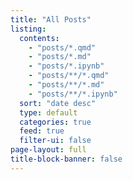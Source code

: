 ```yaml
---
title: "All Posts"
listing:
  contents: 
    - "posts/*.qmd"
    - "posts/*.md" 
    - "posts/*.ipynb"
    - "posts/**/*.qmd"
    - "posts/**/*.md"
    - "posts/**/*.ipynb"
  sort: "date desc"
  type: default
  categories: true
  feed: true
  filter-ui: false
page-layout: full
title-block-banner: false
---
```


<script>
document.addEventListener('DOMContentLoaded', function() {
  // Hide posts with [wip] in the title
  setTimeout(function() {
    const posts = document.querySelectorAll('.quarto-post');
    posts.forEach(function(post) {
      const titleElement = post.querySelector('.title a, h2 a, h3 a');
      if (titleElement && titleElement.textContent.toLowerCase().includes('[wip]')) {
        post.style.display = 'none';
      }
    });
  }, 100); // Small delay to ensure content is loaded
});
</script>

<style>
/* Custom styling for posts listing page */
.quarto-listing {
  margin-top: 2rem;
}

.quarto-listing-default {
  display: grid;
  gap: 2rem;
}

.quarto-post {
  background: white;
  border: 1px solid var(--bs-gray-200);
  border-radius: 8px;
  padding: 2rem;
  transition: all 0.3s ease;
  box-shadow: 0 1px 3px rgba(0, 0, 0, 0.05);
}

.quarto-post:hover {
  transform: translateY(-2px);
  box-shadow: 0 4px 12px rgba(0, 0, 0, 0.1);
  border-color: var(--bs-primary);
}

.quarto-post .metadata {
  font-size: 0.875rem;
  color: var(--bs-gray-600);
  margin-bottom: 0.5rem;
}

.quarto-post .title {
  font-size: 1.5rem;
  font-weight: 700;
  margin-bottom: 0.75rem;
}

.quarto-post .title a {
  color: var(--bs-gray-900);
  text-decoration: none;
  transition: color 0.2s ease;
}

.quarto-post .title a:hover {
  color: var(--bs-primary);
}

.quarto-post .description {
  color: var(--bs-gray-700);
  line-height: 1.6;
  margin-bottom: 1rem;
}

.quarto-post .categories {
  display: flex;
  gap: 0.5rem;
  flex-wrap: wrap;
}

.quarto-post .category {
  display: inline-block;
  padding: 0.25rem 0.75rem;
  background: rgba(12, 133, 204, 0.1);
  color: var(--bs-primary);
  border-radius: 2rem;
  font-size: 0.8rem;
  font-weight: 500;
  text-decoration: none;
  transition: all 0.2s ease;
}

.quarto-post .category:hover {
  background: var(--bs-primary);
  color: white;
}

/* Dark mode adjustments */
.quarto-dark .quarto-post {
  background: rgba(255, 255, 255, 0.05);
  border-color: rgba(255, 255, 255, 0.1);
}

.quarto-dark .quarto-post:hover {
  border-color: var(--bs-primary);
}

.quarto-dark .quarto-post .title a {
  color: var(--bs-gray-100);
}

.quarto-dark .quarto-post .description {
  color: var(--bs-gray-300);
}

/* Mobile responsiveness */
@media (max-width: 768px) {
  .quarto-listing-default {
    gap: 1rem;
  }
  
  .quarto-post {
    padding: 1.5rem;
  }
  
  .quarto-post .title {
    font-size: 1.25rem;
  }
}
</style>
